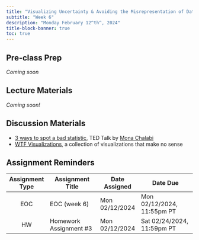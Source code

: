 ```yaml
---
title: "Visualizing Uncertainty & Avoiding the Misrepresentation of Data"
subtitle: "Week 6"
description: "Monday February 12^th^, 2024"
title-block-banner: true
toc: true
---
```


## Pre-class Prep

*Coming soon* 

## Lecture Materials 

*Coming soon!*

<!-- - missing data -->
<!-- - outlier detection -->
<!-- - measures of uncertainty -->
<!-- - normalizing data -->
<!-- - avoiding biased comparisons -->
<!-- - <https://eagereyes.org/blog/2017/communicating-uncertainty-when-lives-are-on-the-line> -->
<!-- -[`{ggdist}`](https://mjskay.github.io/ggdist/) -->

## Discussion Materials

- [3 ways to spot a bad statistic](https://www.ted.com/talks/mona_chalabi_3_ways_to_spot_a_bad_statistic), TED Talk by [Mona Chalabi](https://monachalabi.com/)
- [WTF Visualizations](https://viz.wtf/), a collection of visualizations that make no sense

## Assignment Reminders

| Assignment Type | Assignment Title        | Date Assigned  | Date Due                   |
|:---------------:|-------------------------|----------------|----------------------------|
| EOC             | EOC (week 6)            | Mon 02/12/2024 | Mon 02/12/2024, 11:55pm PT |
| HW              | Homework Assignment #3  | Mon 02/12/2024 | Sat 02/24/2024, 11:59pm PT |

<!-- | Assignment Type | Assignment Title                                                 | Date Assigned  | Date Due        | -->
<!-- |:---------------:|-------------------------------------------------------|----------------|----------------------------| -->
<!-- | EOC             | [EOC (week 6)](https://forms.gle/XbKrjoSpapzTAAPT7)   | Mon 02/12/2024 | Mon 02/12/2024, 11:55pm PT | -->
<!-- | HW              | [Homework Assignment #3](../assignments/HW3.qmd)      | Mon 02/12/2024 | Sat 02/24/2024, 11:59pm PT | -->

